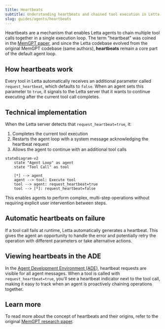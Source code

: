 ```yaml
---
title: Heartbeats
subtitle: Understanding heartbeats and chained tool execution in Letta
slug: guides/agents/heartbeats
---
```

Heartbeats are a mechanism that enables Letta agents to chain multiple tool calls together in a single execution loop.
The term "heartbeat" was coined in the [MemGPT paper](https://arxiv.org/abs/2310.08560), and since the Letta codebase evolved from the original MemGPT codebase (same authors), **heartbeats** remain a core part of the default agent loop.

## How heartbeats work

Every tool in Letta automatically receives an additional parameter called `request_heartbeat`, which defaults to `false`. When an agent sets this parameter to `true`, it signals to the Letta server that it wants to continue executing after the current tool call completes.

## Technical implementation

When the Letta server detects that `request_heartbeat=true`, it:
1. Completes the current tool execution
2. Restarts the agent loop with a system message acknowledging the heartbeat request
3. Allows the agent to continue with an additional tool calls

```mermaid
stateDiagram-v2
    state "Agent Loop" as agent
    state "Tool Call" as tool

    [*] --> agent
    agent --> tool: Execute tool
    tool --> agent: request_heartbeat=true
    tool --> [*]: request_heartbeat=false
```

This enables agents to perform complex, multi-step operations without requiring explicit user intervention between steps.

## Automatic heartbeats on failure

If a tool call fails at runtime, Letta automatically generates a heartbeat.
This gives the agent an opportunity to handle the error and potentially retry the operation with different parameters or take alternative actions.

## Viewing heartbeats in the ADE

In the [Agent Development Environment (ADE)](/guides/ade/overview), heartbeat requests are visible for all agent messages.
When a tool is called with `request_heartbeat=true`, you'll see a heartbeat indicator next to the tool call, making it easy to track when an agent is proactively chaining operations together.

## Learn more

To read more about the concept of heartbeats and their origins, refer to the original [MemGPT research paper](https://arxiv.org/abs/2310.08560).
